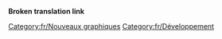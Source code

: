 '''Broken translation link'''{{en/-}}
[[Category:fr/Nouveaux graphiques]] [[Category:fr/Développement]]